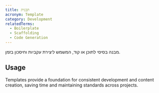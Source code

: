 ```yaml
---
title: תבנית
acronym: Template
category: Development
relatedTerms:
  - Boilerplate
  - Scaffolding
  - Code Generation
---
```


מבנה בסיסי לתוכן או קוד, המשמש ליצירת עקביות וחיסכון בזמן.

## Usage

Templates provide a foundation for consistent development and content creation, saving time and maintaining standards across projects.
